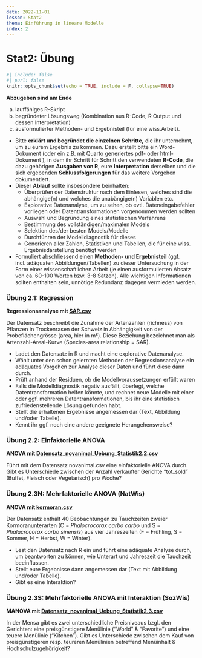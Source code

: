 ```yaml
---
date: 2022-11-01
lesson: Stat2
thema: Einführung in lineare Modelle
index: 2
---
```


# Stat2: Übung

```r
#| include: false
#| purl: false
knitr::opts_chunk$set(echo = TRUE, include = F, collapse=TRUE)
```

**Abzugeben sind am Ende**

a.  lauffähiges R-Skript
b.  begründeter Lösungsweg (Kombination aus R-Code, R Output und dessen Interpretation)
c.  ausformulierter Methoden- und Ergebnisteil (für eine wiss.Arbeit).

-   Bitte **erklärt und begründet die einzelnen Schritte,** die ihr unternehmt, um zu eurem Ergebnis zu kommen. Dazu erstellt bitte ein Word-Dokument (oder ein z.B. mit Quarto generiertes pdf- oder html-Dokument ), in dem ihr Schritt für Schritt den verwendeten **R-Code**, die dazu gehörigen **Ausgaben von R**, eure **Interpretation** derselben und die sich ergebenden **Schlussfolgerungen** für das weitere Vorgehen dokumentiert.
-   Dieser **Ablauf** sollte insbesondere beinhalten:
    -   Überprüfen der Datenstruktur nach dem Einlesen, welches sind die abhängige(n) und welches die unabängige(n) Variablen etc.
    -   Explorative Datenanalyse, um zu sehen, ob evtl. Dateneingabefehler vorliegen oder Datentransformationen vorgenommen werden sollten
    -   Auswahl und Begründung eines statistischen Verfahrens
    -   Bestimmung des vollständigen/maximalen Models
    -   Selektion des/der besten Models/Modelle
    -   Durchführen der Modelldiagnostik für dieses
    -   Generieren aller Zahlen, Statistiken und Tabellen, die für eine wiss. Ergebnisdarstellung benötigt werden
-   Formuliert abschliessend einen **Methoden- und Ergebnisteil** (ggf. incl. adäquaten Abbildungen/Tabellen) zu dieser Untersuchung in der Form einer wissenschaftlichen Arbeit (je einen ausformulierten Absatz von ca. 60-100 Worten bzw. 3-8 Sätzen). Alle wichtigen Informationen sollten enthalten sein, unnötige Redundanz dagegen vermieden werden.

### Übung 2.1: Regression

**Regressionsanalyse mit [SAR.csv](https://moodle.zhaw.ch/mod/resource/view.php?id=604474)**

Der Datensatz beschreibt die Zunahme der Artenzahlen (richness) von Pflanzen in Trockenrasen der Schweiz in Abhängigkeit von der Probeflächengrösse (area, hier in m²). Diese Beziehung bezeichnet man als Artenzahl-Areal-Kurve (Species-area relationship = SAR).

-   Ladet den Datensatz in R und macht eine explorative Datenanalyse.
-   Wählt unter den schon gelernten Methoden der Regressionsanalyse ein adäquates Vorgehen zur Analyse dieser Daten und führt diese dann durch.
-   Prüft anhand der Residuen, ob die Modellvoraussetzungen erfüllt waren
-   Falls die Modelldiagnostik negativ ausfällt, überlegt, welche Datentransformation helfen könnte, und rechnet neue Modelle mit einer oder ggf. mehreren Datentransformationen, bis ihr eine statistisch zufriedenstellende Lösung gefunden habt.
-   Stellt die erhaltenen Ergebnisse angemessen dar (Text, Abbildung und/oder Tabelle).
-   Kennt ihr ggf. noch eine andere geeignete Herangehensweise?

### Übung 2.2: Einfaktorielle ANOVA

**ANOVA mit [Datensatz_novanimal_Uebung_Statistik2.2.csv](https://moodle.zhaw.ch/mod/resource/view.php?id=662331)**

Führt mit dem Datensatz novanimal.csv eine einfaktorielle ANOVA durch. Gibt es Unterschiede zwischen der Anzahl verkaufter Gerichte "tot_sold" (Buffet, Fleisch oder Vegetarisch) pro Woche?

### Übung 2.3N: Mehrfaktorielle ANOVA (NatWis)

**ANOVA mit [kormoran.csv](https://moodle.zhaw.ch/mod/resource/view.php?id=604484)**

Der Datensatz enthält 40 Beobachtungen zu Tauchzeiten zweier Kormoranunterarten (C = *Phalocrocorax carbo carbo* und S = *Phalacrocorax carbo sinensis*) aus vier Jahreszeiten (F = Frühling, S = Sommer, H = Herbst, W = Winter).

-   Lest den Datensatz nach R ein und führt eine adäquate Analyse durch, um beantworten zu können, wie Unterart und Jahreszeit die Tauchzeit beeinflussen.
-   Stellt eure Ergebnisse dann angemessen dar (Text mit Abbildung und/oder Tabelle).
-   Gibt es eine Interaktion?

### Übung 2.3S: Mehrfaktorielle ANOVA mit Interaktion (SozWis)

**MANOVA mit [Datensatz_novanimal_Uebung_Statistik2.3.csv](https://moodle.zhaw.ch/mod/resource/view.php?id=662332)**

In der Mensa gibt es zwei unterschiedliche Preisniveaus bzgl. den Gerichten: eine preisgünstigere Menülinie ("World" & "Favorite") und eine teuere Menülinie ("Kitchen"). Gibt es Unterschiede zwischen dem Kauf von preisgünstigeren resp. teureren Menülinien betreffend Menüinhalt & Hochschulzugehörigkeit?
